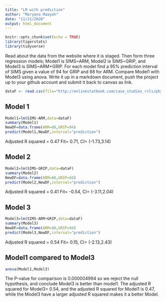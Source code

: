 ```yaml
---
title: "LM with prediction"
author: "Maryana Maayah"
date: "11/21/2020"
output: html_document
---
```


```r
knitr::opts_chunk$set(echo = TRUE)
library(tigerstats)
library(tidyverse)
```

Read about the data from the website where it is staged.  Then form three regression models; Model1 is SIMS~ARM, Model2 is SIMS~GRIP, and Model3 is SIMS~ARM+GRIP. For each model find a 95% prediction interval of SIMS given a value of 94  for GRIP and 88 for ARM. Compare Model1 with Model3 using anova. Write it up in a markdown document, push the project up to your github account and submit it back to canvas as link. 

```r
dataF <- read.csv(file="http://onlinestatbook.com/case_studies_rvls/physical_strength/data.txt",sep="",header=TRUE) 
```

## Model 1
  
```r
Model1=lm(SIMS~ARM,data=dataF)
summary(Model1)
NewDF=data.frame(ARM=88,GRIP=94)
predict(Model1,NewDF,interval="prediction")
```
  Adjusted R squared = 0.47
  Fit= 0.71, CI= (-1.73,3.14) 
  
## Model 2
  
```r
Model2=lm(SIMS~GRIP,data=dataF)
summary(Model2)
NewDF=data.frame(ARM=88,GRIP=94)
predict(Model2,NewDF,interval="prediction")
```
  Adjusted R squared = 0.41
  Fit= -0.54, CI= (-3.11,2.04)
  
## Model 3
  
```r
Model3=lm(SIMS~ARM+GRIP,data=dataF)
summary(Model3)
NewDF=data.frame(ARM=88,GRIP=94)
predict(Model3,NewDF,interval="prediction")
```
  Adjusted R squared = 0.54
  Fit= 0.15, CI= (-2.13,2.43)
  
## Model1 compared to Model3 

  
```r
anova(Model1,Model3)
```
  The P-value for comparison is 0.000004994 so we reject the null hypothesis, and conclude Model3 is better than model1. The adjusted R squared for Model3= 0.54, and the adjusted R squared for Model1 is 0.47, while the Model3 have a larger adjusted R squared makes it a better Model.
  